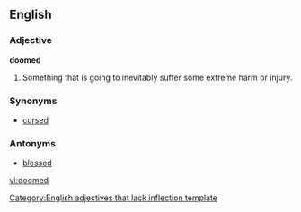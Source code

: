 ==English==

===Adjective===
'''doomed'''[[Category:English adjectives that lack inflection template]]

# Something that is going to inevitably suffer some extreme harm or injury.

===Synonyms===
*[[cursed]]

===Antonyms===
*[[blessed]]

[[vi:doomed]]
